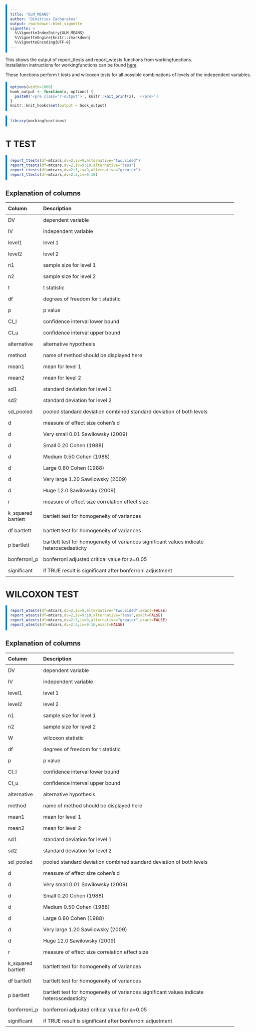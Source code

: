 ```yaml
---
title: "GLM_MEANS"
author: "Dimitrios Zacharatos"
output: rmarkdown::html_vignette
vignette: >
  %\VignetteIndexEntry{GLM_MEANS}
  %\VignetteEngine{knitr::rmarkdown}
  %\VignetteEncoding{UTF-8}
---
```


<style> 
body { max-width: 95%; margin: 0 auto; padding: 0; } 
.container { width: 100%; max-width: none; } 
/* Example for wider tables */ 
table { width: 80%; table-layout: fixed; } 
th, td { padding: 8px; text-align: left; } 
/* Styling for input code */
pre { 
  background-color: #f4f4f4; /* Light gray background for input */
  border-left: 5px solid #007ACC; /* Blue border */
  padding: 10px;
}

/* Styling for output */
pre.r-output {
  background-color: #e8f5e9; /* Light green background for output */
  border-left: 5px solid #388E3C; /* Green border */
  padding: 10px;
}
</style>

This shows the output of report_ttests and report_wtests functions from workingfunctions.  
Installation instructions for workingfunctions can be found [here](https://github.com/sedzinfo/workingfunctions)

These functions perform t tests and wilcoxon tests for all possible combinations of levels of the independent variables.

```r
options(width=1000)
hook_output <- function(x, options) {
  paste0('<pre class="r-output">', knitr::knit_print(x), '</pre>')
}
knitr::knit_hooks$set(output = hook_output)
```

```r
library(workingfunctions)
```

# T TEST
```r
report_ttests(df=mtcars,dv=2,iv=9,alternative="two.sided")
report_ttests(df=mtcars,dv=2,iv=9:10,alternative="less")
report_ttests(df=mtcars,dv=2:3,iv=9,alternative="greater")
report_ttests(df=mtcars,dv=2:3,iv=9:10)
```

## Explanation of columns
| Column   | Description                                                                 |
|----------|-----------------------------------------------------------------------------|
|DV                  |dependent variable|
|IV                  |independent variable|
|level1              |level 1|
|level2              |level 2|
|n1                  |sample size for level 1|
|n2                  |sample size for level 2|
|t                   |t statistic|
|df                  |degrees of freedom for t statistic|
|p                   |p value|
|CI_l                |confidence interval lower bound|
|CI_u                |confidence interval upper bound|
|alternative         |alternative hypothesis|
|method              |name of method should be displayed here|
|mean1               |mean for level 1|
|mean2               |mean for level 2|
|sd1                 |standard deviation for level 1|
|sd2                 |standard deviation for level 2|
|sd_pooled           |pooled standard deviation combined standard deviation of both levels|
|d                   |measure of effect size cohen's d|
|d                   |Very small 0.01 Sawilowsky (2009)|
|d                   |Small 0.20 Cohen (1988)|
|d                   |Medium 0.50 Cohen (1988)|
|d                   |Large 0.80 Cohen (1988)|
|d                   |Very large 1.20 Sawilowsky (2009)|
|d                   |Huge 12.0 Sawilowsky (2009)|
|r                   |measure of effect size correlation effect size|
|k_squared bartlett  |bartlett test for homogeneity of variances|
|df bartlett         |bartlett test for homogeneity of variances|
|p bartlett          |bartlett test for homogeneity of variances significant values indicate heteroscedasticity|
|bonferroni_p        |bonferroni adjusted critical value for a=0.05|
|significant         |if TRUE result is significant after bonferroni adjustment|

# WILCOXON TEST
```r
report_wtests(df=mtcars,dv=2,iv=9,alternative="two.sided",exact=FALSE)
report_wtests(df=mtcars,dv=2,iv=9:10,alternative="less",exact=FALSE)
report_wtests(df=mtcars,dv=2:3,iv=9,alternative="greater",exact=FALSE)
report_wtests(df=mtcars,dv=2:3,iv=9:10,exact=FALSE)
```

## Explanation of columns
| Column   | Description                                                                 |
|----------|-----------------------------------------------------------------------------|
|DV                  |dependent variable|
|IV                  |independent variable|
|level1              |level 1|
|level2              |level 2|
|n1                  |sample size for level 1|
|n2                  |sample size for level 2|
|W                   |wilcoxon statistic|
|df                  |degrees of freedom for t statistic|
|p                   |p value|
|CI_l                |confidence interval lower bound|
|CI_u                |confidence interval upper bound|
|alternative         |alternative hypothesis|
|method              |name of method should be displayed here|
|mean1               |mean for level 1|
|mean2               |mean for level 2|
|sd1                 |standard deviation for level 1|
|sd2                 |standard deviation for level 2|
|sd_pooled           |pooled standard deviation combined standard deviation of both levels|
|d                   |measure of effect size cohen's d|
|d                   |Very small 0.01 Sawilowsky (2009)|
|d                   |Small 0.20 Cohen (1988)|
|d                   |Medium 0.50 Cohen (1988)|
|d                   |Large 0.80 Cohen (1988)|
|d                   |Very large 1.20 Sawilowsky (2009)|
|d                   |Huge 12.0 Sawilowsky (2009)|
|r                   |measure of effect size correlation effect size|
|k_squared bartlett  |bartlett test for homogeneity of variances|
|df bartlett         |bartlett test for homogeneity of variances|
|p bartlett          |bartlett test for homogeneity of variances significant values indicate heteroscedasticity|
|bonferroni_p        |bonferroni adjusted critical value for a=0.05|
|significant         |if TRUE result is significant after bonferroni adjustment|
